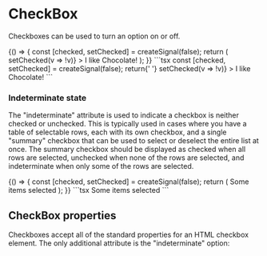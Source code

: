 
# CheckBox

Checkboxes can be used to turn an option on or off.

<DemoSection>
  {() => {
    const [checked, setChecked] = createSignal(false);
    return (
      <CheckBox checked={checked()} onClick={() => setChecked(v => !v)} >
        I like Chocolate!
      </CheckBox>
    );
  }}
</DemoSection>
<SourceCode>
```tsx
const [checked, setChecked] = createSignal(false); return{' '}
<CheckBox checked={checked()} onClick={() => setChecked(v => !v)} >
  I like Chocolate!
</CheckBox>
```
</SourceCode>

### Indeterminate state

The "indeterminate" attribute is used to indicate a checkbox is neither checked or unchecked.
This is typically used in cases where you have a table of selectable rows, each with its own
checkbox, and a single "summary" checkbox that can be used to select or deselect the entire
list at once. The summary checkbox should be displayed as checked when all rows are selected,
unchecked when none of the rows are selected, and indeterminate when only some of the rows
are selected.

<DemoSection>
  {() => {
    const [checked, setChecked] = createSignal(false);
    return (
      <CheckBox indeterminate >
        Some items selected
      </CheckBox>
    );
  }}
</DemoSection>
<SourceCode>
```tsx
<CheckBox indeterminate >
  Some items selected
</CheckBox>
```
</SourceCode>

## CheckBox properties

Checkboxes accept all of the standard properties for an HTML checkbox element. The only additional
attribute is the "indeterminate" option:

<PropsTable>
  <PropsItem
    name="indeterminate"
    description="Render the checkbox in an 'indeterminate' state."
    type="boolean"
  />
</PropsTable>
